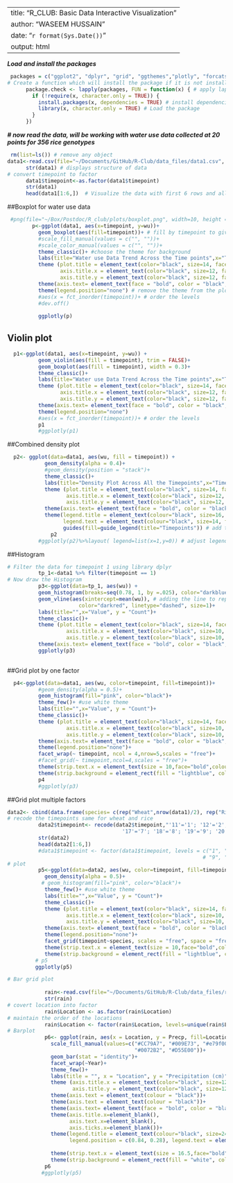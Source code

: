 
---
title: "R_CLUB: Basic Data Interactive Visualization"
author: "WASEEM HUSSAIN"
date: "`r format(Sys.Date())`"
output: html
---
***Load and install the packages***
```r
 packages = c("ggplot2", "dplyr", "grid", "ggthemes","plotly", "forcats", "car")
# Create a function which will install the package if it is not installed
      package.check <- lapply(packages, FUN = function(x) { # apply lapply to list of packages
        if (!require(x, character.only = TRUE)) {
          install.packages(x, dependencies = TRUE) # install dependencies if required
          library(x, character.only = TRUE) # Load the package
        }
      })

```
***# now read the data, will be working with water use data collected at 20 points for 356 rice genotypes***
```r
 rm(list=ls()) # remove any object
data1<-read.csv(file="~/Documents/GitHub/R-Club/data_files/data1.csv", header = TRUE)
      str(data1) # displays structure of data
# convert timepoint to factor
      data1$timepoint<-as.factor(data1$timepoint)
      str(data1)
      head(data1[1:6,])  # Visualize the data with first 6 rows and all columns
```

##Boxplot for water use data

```r
 #png(file="~/Box/Postdoc/R_club/plots/boxplot.png", width=10, height =6, units = 'in',res=300) 
        p<-ggplot(data1, aes(x=timepoint, y=wu))+ 
          geom_boxplot(aes(fill=timepoint))+ # fill by timepoint to give different color
          #scale_fill_manual(values = c("", ""))+
          #scale_color_manual(values = c("", ""))+
          theme_classic()+ #choose the theme for background
          labs(title="Water use Data Trend Across the Time points",x="Time Point", y = "Trait Value")+#Add the labels to the plots
          theme (plot.title = element_text(color="black", size=14, face="bold",hjust=0.5), # add and modify the title to plot
                 axis.title.x = element_text(color="black", size=12, face="bold"), # add and modify title to x axis
                 axis.title.y = element_text(color="black", size=12, face="bold")) + # add and modify title to y axis
          theme(axis.text= element_text(face = "bold", color = "black", size = 10))+ # modify the axis text
          theme(legend.position="none") # remove the theme from the plot
          #aes(x = fct_inorder(timepoint))+ # order the levels
          #dev.off()
          
          ggplotly(p)
```

## Violin plot

```r
  p1<-ggplot(data1, aes(x=timepoint, y=wu)) +
          geom_violin(aes(fill = timepoint), trim = FALSE)+ 
          geom_boxplot(aes(fill = timepoint), width = 0.3)+
          theme_classic()+
          labs(title="Water use Data Trend Across the Time points",x="Time Point", y = "Trait Value")+
          theme (plot.title = element_text(color="black", size=14, face="bold",hjust=0.5),
                 axis.title.x = element_text(color="black", size=12, face="bold"),
                 axis.title.y = element_text(color="black", size=12, face="bold")) +
          theme(axis.text= element_text(face = "bold", color = "black", size = 10))+
          theme(legend.position="none")
          #aes(x = fct_inorder(timepoint))+ # order the levels
          p1
          #ggplotly(p1)  
```
##Combined density plot

``` r
  p2<- ggplot(data=data1, aes(wu, fill = timepoint)) +
            geom_density(alpha = 0.4)+
            #geom_density(position = "stack")+
            theme_classic()+
            labs(title="Density Plot Across All the Timepoints",x="Time Point", y = "Trait Value")+
            theme (plot.title = element_text(color="black", size=14, face="bold",hjust=0),
                   axis.title.x = element_text(color="black", size=12, face="bold"),
                   axis.title.y = element_text(color="black", size=12, face="bold")) +
            theme(axis.text= element_text(face = "bold", color = "black", size = 8))+
            theme(legend.title = element_text(colour="black", size=16, face="bold"), legend.position = "right",
                  legend.text = element_text(colour="black", size=14, face="bold"))+ # add and modify the legends
                  guides(fill=guide_legend(title="Timepoints")) # add the name to legend title
              p2
          #ggplotly(p2)%>%layout( legend=list(x=1,y=0)) # adjust legend position in interactive plot
```

##Histogram

```r
# Filter the data for timepoint 1 using library dplyr
          tp_1<-data1 %>% filter(timepoint == 1) 
# Now draw the Histogram
          p3<-ggplot(data=tp_1, aes(wu)) +
          geom_histogram(breaks=seq(0.78, 1, by =.025), color="darkblue", fill="lightblue")+ # adjust x values and breaks
          geom_vline(aes(xintercept=mean(wu)), # adding the line to represent mean
                       color="darkred", linetype="dashed", size=1)+
          labs(title="",x="Value", y = "Count")+
          theme_classic()+
          theme (plot.title = element_text(color="black", size=14, face="bold", hjust=0),
                   axis.title.x = element_text(color="black", size=10, face="bold"),
                   axis.title.y = element_text(color="black", size=10, face="bold")) +
          theme(axis.text= element_text(face = "bold", color = "black", size = 8))
          ggplotly(p3)
            
```


##Grid plot by one factor

```r
  p4<-ggplot(data=data1, aes(wu, color=timepoint, fill=timepoint))+
          #geom_density(alpha = 0.5)+
          geom_histogram(fill="pink", color="black")+
          theme_few()+ #use white theme
          labs(title="",x="Value", y = "Count")+
          theme_classic()+
          theme (plot.title = element_text(color="black", size=14, face="bold", hjust=0.5),
                   axis.title.x = element_text(color="black", size=10, face="bold"),
                   axis.title.y = element_text(color="black", size=10, face="bold")) +
          theme(axis.text= element_text(face = "bold", color = "black", size = 8))+
          theme(legend.position="none")+
          facet_wrap(~ timepoint, ncol = 4,nrow=5,scales = "free")+
          #facet_grid(~ timepoint,ncol=4,scales = "free")+
          theme(strip.text.x = element_text(size = 10,face="bold",colour = "black"))+ #adding theme and background to headings
          theme(strip.background = element_rect(fill = "lightblue", color = "black", size=1.5))
          p4
          #ggplotly(p3) 
```

##Grid plot multiple factors

```r
data2<- cbind(data.frame(species= c(rep("Wheat",nrow(data1)/2), rep("Rice",nrow(data1)/2))), data1)
# recode the timepoints same for wheat and rice
          data2$timepoint<- recode(data2$timepoint,"'11'='1'; '12'='2'; '13'='3';'14'='4'; '15'='5'; '16'='6';
                                     '17'='7'; '18'='8'; '19'='9'; '20'='10'")
          str(data2)
          head(data2[1:6,])
          #data1$timepoint <- factor(data1$timepoint, levels = c("1", "2", "3", "4", "5", "6","7", "8",
                                                               # "9", "10"))
# plot 
          p5<-ggplot(data=data2, aes(wu, color=timepoint, fill=timepoint))+
            geom_density(alpha = 0.5)+
           # geom_histogram(fill="pink", color="black")+
            theme_few()+ #use white theme
            labs(title="",x="Value", y = "Count")+
            theme_classic()+
            theme (plot.title = element_text(color="black", size=14, face="bold", hjust=0.5),
                   axis.title.x = element_text(color="black", size=10, face="bold"),
                   axis.title.y = element_text(color="black", size=10, face="bold")) +
            theme(axis.text= element_text(face = "bold", color = "black", size = 8))+
            theme(legend.position="none")+
            facet_grid(timepoint~species, scales = "free", space = "free")+ #
            theme(strip.text.x = element_text(size = 10,face="bold",colour = "black"))+ #adding theme and background to headings
            theme(strip.background = element_rect(fill = "lightblue", color = "black", size=1.5))
         # p5
         ggplotly(p5) 
```

```r
# Bar grid plot
            
            rain<-read.csv(file="~/Documents/GitHub/R-Club/data_files/rainfall.csv", header = TRUE, stringsAsFactors = FALSE)
            str(rain)  
# covert location into factor
            rain$Location <- as.factor(rain$Location)
# maintain the order of the locations
            rain$Location <- factor(rain$Location, levels=unique(rain$Location))
# Barplot
            p6<- ggplot(rain, aes(x = Location, y = Precp, fill=Location))+
              scale_fill_manual(values=c("#CC79A7", "#009E73", "#e79f00", "#9ad0f3", 
                                         "#0072B2", "#D55E00"))+
              geom_bar(stat = "identity")+
              facet_wrap(~Year)+
              theme_few()+
              labs(title = "", x = "Location", y = "Precipitation (cm)")+
              theme (axis.title.x = element_text(color="black", size=12, face="bold"),
                     axis.title.y = element_text(color="black", size=12, face="bold")) +
              theme(axis.text = element_text(colour = "black"))+
              theme(axis.text = element_text(colour = "black"))+
              theme(axis.text= element_text(face = "bold", color = "black", size =12))+
              theme(axis.title.x=element_blank(),
                    axis.text.x=element_blank(),
                    axis.ticks.x=element_blank())+
              theme(legend.title = element_text(colour="black", size=24, face="bold"),
                    legend.position = c(0.84, 0.28), legend.text = element_text(colour="black", 
                                                                                size=18, face="bold"))+
              theme(strip.text.x = element_text(size = 16.5,face="bold",colour = "black"))+
              theme(strip.background = element_rect(fill = "white", color = "black", size=1.5))
            p6
           #ggplotly(p5)
```